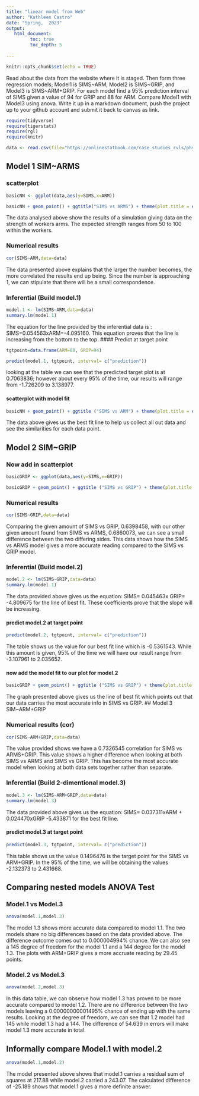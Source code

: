 ```yaml
---
title: "linear model from Web"
author: "Kathleen Castro"
date: "Spring,  2023"
output:
   html_document:
         toc: true
         toc_depth: 5
        
---
```


```r
knitr::opts_chunk$set(echo = TRUE)
```

Read about the data from the website where it is staged.  Then form three regression models; Model1 is SIMS~ARM, Model2 is SIMS~GRIP, and Model3 is SIMS~ARM+GRIP. For each model find a 95% prediction interval of SIMS given a value of 94  for GRIP and 88 for ARM. Compare Model1 with Model3 using anova. Write it up in a markdown document, push the project up to your github account and submit it back to canvas as link. 

 


```r
require(tidyverse)
require(tigerstats)
require(rgl)
require(knitr)

```

```r
data <- read.csv(file="https://onlinestatbook.com/case_studies_rvls/physical_strength/data.txt",sep="",header=TRUE)  

```

## Model 1 SIM~ARMS

### scatterplot
```r
basicNN <- ggplot(data,aes(y=SIMS,x=ARM))
```
```r
basicNN + geom_point() + ggtitle("SIMS vs ARMS") + theme(plot.title = element_text(hjust = 0.5, size = 20))
```
  
The data analysed above show the results of a simulation giving data on the strength of workers arms. The expected strength ranges from 50 to 100 within the workers. 

### Numerical results
```r
cor(SIMS~ARM,data=data)
```
  
The data presented above explains that the larger the number becomes, the more correlated the results end up being. Since the number is approaching 1, we can stipulate that there will be a small correspondence.

### Inferential  (Build model.1)
```r
model.1 <- lm(SIMS~ARM,data=data)
summary.lm(model.1)
```
  
The equation for the line provided by the inferential data is : SIMS=0.054563xARM=-4.095160. This equation proves that the line is increasing from the bottom to the top.
#### Predict at target point

```r
tgtpoint=data.frame(ARM=88, GRIP=94)

predict(model.1, tgtpoint, interval= c("prediction"))
```
  
looking at the table we can see that the predicted target plot is at 0.7063836; however about every 95% of the time, our results will range from -1.726209 to 3.138977.



#### scatterplot with model fit
```r
basicNN + geom_point() + ggtitle ("SIMS vs ARM") + theme(plot.title = element_text(hjust = 0.5, size = 20)) + geom_smooth(method=lm)
```   
  
The data above gives us the best fit line to help us collect all out data and see the similarities for each data point.

## Model 2 SIM~GRIP

### Now add in scatterplot

```r
basicGRIP <- ggplot(data,aes(y=SIMS,x=GRIP))

basicGRIP + geom_point() + ggtitle ("SIMS vs GRIP") + theme(plot.title = element_text(hjust = 0.5, size = 20))
```  


### Numerical results 
```r
cor(SIMS~GRIP,data=data)
```
  
Comparing the given amount of SIMS vs GRIP, 0.6398458, with our other given amount found from SIMS vs ARMS, 0.6860073, we can see a small difference between the two differing sides. This data shows how the SIMS vs ARMS model gives a more accurate reading compared to the SIMS vs GRIP model.

### Inferential  (Build model.2)
```r
model.2 <- lm(SIMS~GRIP,data=data)
summary.lm(model.1)
```  
  
The data provided above gives us the equation: SIMS= 0.045463x GRIP= -4.809675 for the line of best fit. These coefficients prove that the slope will be increasing.

#### predict model.2 at target point
```r
predict(model.2, tgtpoint, interval= c("prediction"))
```
  
The table shows us the value for our best fit line which is -0.5361543. While this amount is given, 95% of the time we will have our result range from -3.107961 to 2.035652.

#### now add the model fit to our plot for model.2
```r
basicGRIP + geom_point() + ggtitle ("SIMS vs GRIP") + theme(plot.title = element_text(hjust = 0.5, size = 20)) + geom_smooth(method=lm)
```    
  
The graph presented above gives us the line of best fit which points out that our data carries the most accurate info in SIMS vs GRIP.
## Model 3 SIM~ARM+GRIP

### Numerical results (cor)

```r
cor(SIMS~ARM+GRIP,data=data)
```
  
The value provided shows we have a 0.7326545 correlation for SIMS vs ARMS+GRIP. This value shows a higher difference when looking at both SIMS vs ARMS and SIMS vs GRIP. This has become the most accurate model when looking at both data sets together rather than separate.
  
### Inferential  (Build 2-dimentional model.3)
```r
model.3 <- lm(SIMS~ARM+GRIP,data=data)
summary.lm(model.3)
``` 
  
The data provided above gives us the equation: SIMS= 0.037311xARM + 0.024470xGRIP -5.433871 for the best fit line.

#### predict model.3 at target point
```r
predict(model.3, tgtpoint, interval= c("prediction"))
```  
  
This table shows us the value 0.1496476 is the target point for the SIMS vs ARM+GRIP. In the 95% of the time, we will be obtaining the values -2.132373 to 2.431668.

## Comparing nested models ANOVA Test

### Model.1 vs Model.3
```r
anova(model.1,model.3)
```
  
The model 1.3 shows more accurate data compared to model 1.1. The two models share no big differences based on the data provided above. The difference outcome comes out to 0.000004994% chance. We can also see a 145 degree of freedom for the model 1.1 and a 144 degree for the model 1.3. The plots with ARM+GRIP gives a more accruate reading by 29.45 points.

### Model.2 vs Model.3
```r
anova(model.2,model.3)
```
  
In this data table, we can observe how model 1.3 has proven to be more accurate compared to model 1.2. There are no difference between the two models leaving a 0.00000000001495% chance of ending up with the same results. Looking at the degree of freedom, we can see that 1.2 model had 145 while model 1.3 had a 144. The difference of 54.639 in errors will make model 1.3 more accurate in total.

## Informally compare Model.1 with model.2
```r
anova(model.1,model.2)
```
  
The model presented above shows that model.1 carries a residual sum of squares at 217.88 while model.2 carried a 243.07. The calculated difference of -25.189 shows that model.1 gives a more definite answer.
